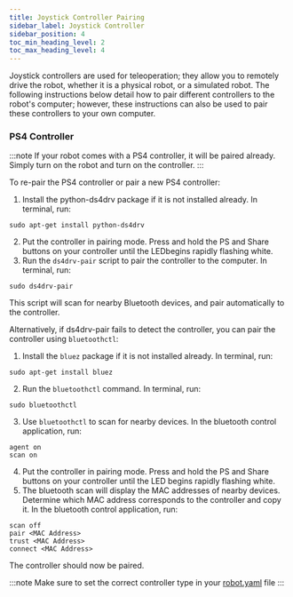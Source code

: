 ```yaml
---
title: Joystick Controller Pairing
sidebar_label: Joystick Controller
sidebar_position: 4
toc_min_heading_level: 2
toc_max_heading_level: 4
---
```


Joystick controllers are used for teleoperation; they allow you to remotely drive the robot, whether it is a physical robot,
or a simulated robot. The following instructions below detail how to pair different controllers to the robot's computer; however,
these instructions can also be used to pair these controllers to your own computer.

### PS4 Controller

:::note
If your robot comes with a PS4 controller, it will be paired already. Simply turn on the robot and turn on the controller.
:::

To re-pair the PS4 controller or pair a new PS4 controller:

1. Install the python-ds4drv package if it is not installed already. In terminal, run:

```
sudo apt-get install python-ds4drv
```

2. Put the controller in pairing mode. Press and hold the PS and Share buttons on your controller until
the LEDbegins rapidly flashing white.
3. Run the `ds4drv-pair` script to pair the controller to the computer. In terminal, run:

```
sudo ds4drv-pair
```

This script will scan for nearby Bluetooth devices, and pair automatically to the controller.

Alternatively, if ds4drv-pair fails to detect the controller, you can pair the controller using `bluetoothctl`:

1. Install the `bluez` package if it is not installed already. In terminal, run:

```
sudo apt-get install bluez
```

2. Run the `bluetoothctl` command. In terminal, run:

```
sudo bluetoothctl
```

3. Use `bluetoothctl` to scan for nearby devices. In the bluetooth control application, run:

```
agent on
scan on
```

4. Put the controller in pairing mode. Press and hold the PS and Share buttons on your controller until
the LED begins rapidly flashing white.
5. The bluetooth scan will display the MAC addresses of nearby devices. Determine which MAC address
corresponds to the controller and copy it. In the bluetooth control application, run:

```
scan off
pair <MAC Address>
trust <MAC Address>
connect <MAC Address>
```

The controller should now be paired.

:::note
Make sure to set the correct controller type in your [robot.yaml](../config/yaml) file
:::
